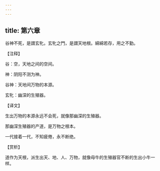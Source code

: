 ```yaml
---
---
---
```

title: 第六章
---

谷神不死，是謂玄牝。玄牝之門，是謂天地根。綿綿若存，用之不勤。

【注释】

谷：空，天地之间的空间。

神：阴阳不测为神。

谷神：天地间万物的本源。

玄牝：幽深的生殖器。

【译文】

生出万物的本源永远不会死，就像那幽深的生殖器。

那幽深生殖器的产道，是万物之根本。

一代接着一代，不知疲倦，永不断绝。

【赏析】

道作为天根，派生出天、地、人、万物，就像母牛的生殖器官不断的生出小牛一样。
